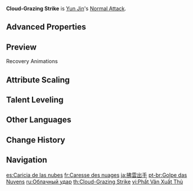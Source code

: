 {{Talent Infobox
|image         = Talent Cloud-Grazing Strike.png
|character     = Yun Jin
|type          = Normal Attack
|info          = '''Normal Attack'''<br>Performs up to 5 consecutive spear strikes.<br><br>'''Charged Attack'''<br>Consumes a certain amount of Stamina to lunge forward, dealing damage to opponents along the way.<br><br>'''Plunging Attack'''<br>Plunges from mid-air to strike the ground below, damaging opponents along the path and dealing [[AoE]] DMG upon impact.
|hit1          = 40.5–85.7%
|hit2          = 40.2–85.2%
|hit3          = 23.0–48.6%+27.5–58.2%
|hit4          = 24.0–50.8%+28.8–61%
|hit5          = 67.3–142.5%
|charged       = 121.7–260%
|chargedStamina= 25
|plunge        = 63.9–135.3%
|plungeLow     = 128–270.5%
|plungeHigh    = 160–338%
|scale_att1    = ATK
}}
'''Cloud-Grazing Strike''' is [[Yun Jin]]'s [[Normal Attack]].

==Advanced Properties==
{{Advanced Properties
|title   = Normal Attack 1-Hit
|gu      = 1U
|icdtag  = Normal Attack
|icdtype = 2.5s/3 Hits
|poise   = 37.67
|impulse = 3

|title2   = Normal Attack 2-Hit
|gu2      = 1U
|icdtag2  = Normal Attack
|icdtype2 = 2.5s/3 Hits
|poise2   = 37.45
|impulse2 = 3

|title3   = Normal Attack 3-Hit A
|gu3      = 1U
|icdtag3  = Normal Attack
|icdtype3 = 2.5s/3 Hits
|poise3   = 23.46
|impulse3 = 2

|title4   = Normal Attack 3-Hit B
|gu4      = 1U
|icdtag4  = Normal Attack
|icdtype4 = 2.5s/3 Hits
|poise4   = 23.46
|impulse4 = 3

|title5   = Normal Attack 4-Hit A
|gu5      = 1U
|icdtag5  = Normal Attack
|icdtype5 = 2.5s/3 Hits
|poise5   = 24.56
|impulse5 = 3

|title6   = Normal Attack 4-Hit B
|gu6      = 1U
|icdtag6  = Normal Attack
|icdtype6 = 2.5s/3 Hits
|poise6   = 24.56
|impulse6 = 3

|title7   = Normal Attack 5-Hit
|gu7      = 1U
|icdtag7  = Normal Attack
|icdtype7 = 2.5s/3 Hits
|poise7   = 62.66
|impulse7 = 6

|title8   = Charged Attack
|gu8      = 1U
|icdtag8  = Charged Attack
|icdtype8 = 0.5s
|poise8   = 120
|impulse8 = 5

|title9   = Plunging Attack Collision
|gu9      = 0U
|icdtag9  = none
|poise9   = 25
|impulse9 = 2

|title10   = Low Plunge
|gu10      = 1U
|icdtag10  = none
|poise10   = 100
|impulse10 = 4
|blunt10   = 1

|title11   = High Plunge
|gu11      = 1U
|icdtag11  = none
|poise11   = 150
|impulse11 = 7
|blunt11   = 1
}}

==Preview==
{{Preview
|file1=Cloud-Grazing Strike Normal Preview
|caption1=Normal Attack

|file2=Cloud-Grazing Strike Charged Preview
|caption2=Charged Attack

|file3=Cloud-Grazing Strike Plunging Preview
|caption3=Plunging Attack
}}

;Recovery Animations
{{Preview
|file1=Cloud-Grazing Strike N1 Recovery Preview
|caption1=Normal Attack 1

|file2=Cloud-Grazing Strike N2 Recovery Preview
|caption2=Normal Attack 2

|file3=Cloud-Grazing Strike N3 Recovery Preview
|caption3=Normal Attack 3

|file4=Cloud-Grazing Strike N4 Recovery Preview
|caption4=Normal Attack 4

|file5=Cloud-Grazing Strike N5 Recovery Preview
|caption5=Normal Attack 5

|file6=Cloud-Grazing Strike C Recovery Preview
|caption6=Charged Attack
}}

==Attribute Scaling==
{{Talent Scaling
|talentType=Normal Attack
|levels=11
|order=hit1,hit2,hit3,hit4,hit5,charged_title,charged,stamina,plunge_title,plunge,plungelow,plungehigh
|titles=1-Hit DMG (%),2-Hit DMG (%),3-Hit DMG (%),4-Hit DMG (%),5-Hit DMG (%),Charged Attack,Charged Attack DMG (%),Charged Attack Stamina Cost,Plunging Attack,Plunge DMG (%),Low Plunge DMG (%),High Plunge DMG (%)
|hit1_1=40.51
|hit1_2=43.8
|hit1_3=47.1
|hit1_4=51.81
|hit1_5=55.11
|hit1_6=58.88
|hit1_7=64.06
|hit1_8=69.24
|hit1_9=74.42
|hit1_10=80.07
|hit1_11=85.72
|hit2_1=40.25
|hit2_2=43.52
|hit2_3=46.8
|hit2_4=51.48
|hit2_5=54.76
|hit2_6=58.5
|hit2_7=63.65
|hit2_8=68.8
|hit2_9=73.94
|hit2_10=79.56
|hit2_11=85.18
|hit3_1=22.96+27.52
|hit3_2=24.83+29.76
|hit3_3=26.7+32
|hit3_4=29.37+35.2
|hit3_5=31.24+37.44
|hit3_6=33.38+40
|hit3_7=36.31+43.52
|hit3_8=39.25+47.04
|hit3_9=42.19+50.56
|hit3_10=45.39+54.4
|hit3_11=48.59+58.24
|hit4_1=23.99+28.81
|hit4_2=25.95+31.16
|hit4_3=27.9+33.5
|hit4_4=30.69+36.85
|hit4_5=32.64+39.2
|hit4_6=34.88+41.88
|hit4_7=37.94+45.56
|hit4_8=41.01+49.24
|hit4_9=44.08+52.93
|hit4_10=47.43+56.95
|hit4_11=50.78+60.97
|hit5_1=67.34
|hit5_2=72.82
|hit5_3=78.3
|hit5_4=86.13
|hit5_5=91.61
|hit5_6=97.88
|hit5_7=106.49
|hit5_8=115.1
|hit5_9=123.71
|hit5_10=133.11
|hit5_11=142.51
|charged_1=121.69
|charged_2=131.59
|charged_3=141.5
|charged_4=155.65
|charged_5=165.56
|charged_6=176.88
|charged_7=192.44
|charged_8=208
|charged_9=223.57
|charged_10=240.55
|charged_11=260.01
|stamina=25
|plunge_1=63.93
|plunge_2=69.14
|plunge_3=74.34
|plunge_4=81.77
|plunge_5=86.98
|plunge_6=92.92
|plunge_7=101.1
|plunge_8=109.28
|plunge_9=117.46
|plunge_10=126.38
|plunge_11=135.3
|plungelow_1=127.84
|plungelow_2=138.24
|plungelow_3=148.65
|plungelow_4=163.51
|plungelow_5=173.92
|plungelow_6=185.81
|plungelow_7=202.16
|plungelow_8=218.51
|plungelow_9=234.86
|plungelow_10=252.7
|plungelow_11=270.54
|plungehigh_1=159.68
|plungehigh_2=172.67
|plungehigh_3=185.67
|plungehigh_4=204.24
|plungehigh_5=217.23
|plungehigh_6=232.09
|plungehigh_7=252.51
|plungehigh_8=272.93
|plungehigh_9=293.36
|plungehigh_10=315.64
|plungehigh_11=337.92
}}

==Talent Leveling==
{{Talent Upgrade|Yun Jin}}
<!--
==Trivia==
-->
==Other Languages==
{{Other Languages
|en      = Cloud-Grazing Strike
|zhs     = 拂云出手
|zhs_rm  = Fú Yún Chūshǒu
|zht     = 拂雲出手
|zht_rm  = Fú Yún Chūshǒu
|zh_tl   = Cloud-Sweeping Strike
|ja      = 拂雲出手
|ja_rm   = Setsu'un Shusshu{{Assumed}}
|ja_tl   = Cloud-Sweeping Strike{{Sino|ja}}
|ko      = 구름을 스치는 격투
|ko_rm   = Gureum-eul Seuchineun Gyeoktu
|ko_tl   = Cloud-Grazing Combat
|es      = Caricia de las nubes
|es_tl   = Caress of the Clouds
|fr      = Caresse des nuages
|fr_tl   = Cloud Caress
|ru      = Облачный удар
|ru_tl   = Cloudy Strike
|th      = Cloud-Grazing Strike
|vi      = {{tt|Phất Vân Xuẩt Thủ|拂雲出手}}
|vi_tl   = {{Sino|vi}}[[Category:VI Translation Missing]]
|de      = Wolkenfetzer
|de_tl   = Cloud Shredder
|de_note = The word {{de|Fetzer}} doesn't exist in German dictionary and is derived from the verb {{de|fetzen}} (more commonly known as {{de|zerfetzen}}) which means to tear apart or to fight. The {{de|-er}} ending in the {{de|Fetzer}} applies this verb to a person or move.
|id      = Cloud-Grazing Strike
|pt      = Golpe das Nuvens
|pt_tl   = 
|tr      = Bulutları Dağıtan Vuruş
|tr_tl   = Clouds Dispersing Strike
|it      = Colpo Sfregianubi
|it_tl   = Cloud-Slashing Strike
}}

==Change History==
{{Change History|2.4}}

==Navigation==
{{Talent Navbox|Yun Jin}}

[[es:Caricia de las nubes]]
[[fr:Caresse des nuages]]
[[ja:拂雲出手]]
[[pt-br:Golpe das Nuvens]]
[[ru:Облачный удар]]
[[th:Cloud-Grazing Strike]]
[[vi:Phất Vân Xuất Thủ]]